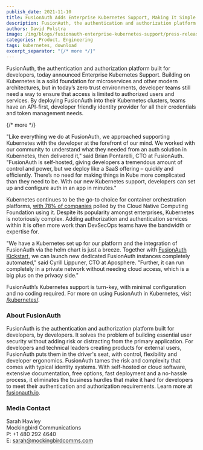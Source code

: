 ```yaml
---
publish_date: 2021-11-10 
title: FusionAuth Adds Enterprise Kubernetes Support, Making It Simple to Add Authentication & Authorization Support to Kube Clusters
description: FusionAuth, the authentication and authorization platform built for developers, today announced Enterprise Kubernetes Support. By deploying FusionAuth into their Kubernetes clusters, teams have an API-first, developer friendly identity provider for all their credentials and token management needs.
authors: David Polstra
image: /img/blogs/fusionauth-enterprise-kubernetes-support/press-release-fusionauth-adds-enterprise-kubernetes-support.png
categories: Product, Engineering
tags: kubernetes, download
excerpt_separator: "{/* more */}"
---
```


FusionAuth, the authentication and authorization platform built for developers, today announced Enterprise Kubernetes Support. Building on Kubernetes is a solid foundation for microservices and other modern architectures, but in today’s zero trust environments, developer teams still need a way to ensure that access is limited to authorized users and services. By deploying FusionAuth into their Kubernetes clusters, teams have an API-first, developer friendly identity provider for all their credentials and token management needs.

{/* more */}

"Like everything we do at FusionAuth, we approached supporting Kubernetes with the developer at the forefront of our mind. We worked with our community to understand what they needed from an auth solution in Kubernetes, then delivered it," said Brian Pontarelli, CTO at FusionAuth. "FusionAuth is self-hosted, giving developers a tremendous amount of control and power, but we deploy like a SaaS offering – quickly and efficiently. There’s no need for making things in Kube more complicated than they need to be. With our new Kubernetes support, developers can set up and configure auth in an app in minutes."
 
Kubernetes continues to be the go-to choice for container orchestration platforms, [with 78% of companies](https://enterprisersproject.com/article/2020/6/kubernetes-statistics-2020) polled by the Cloud Native Computing Foundation using it. Despite its popularity amongst enterprises, Kubernetes is notoriously complex. Adding authorization and authentication services within it is often more work than DevSecOps teams have the bandwidth or expertise for.

"We have a Kubernetes set up for our platform and the integration of FusionAuth via the helm chart is just a breeze. Together with [FusionAuth Kickstart](/docs/get-started/download-and-install/development/kickstart), we can launch new dedicated FusionAuth instances completely automated," said Cyrill Lippuner, CTO at Aposphere. "Further, it can run completely in a private network without needing cloud access, which is a big plus on the privacy side."

FusionAuth’s Kubernetes support is turn-key, with minimal configuration and no coding required. For more on using FusionAuth in Kubernetes, visit [/kubernetes/](/kubernetes/).

### About FusionAuth

FusionAuth is the authentication and authorization platform built for developers, by developers. It solves the problem of building essential user security without adding risk or distracting from the primary application. For developers and technical leaders creating products for external users, FusionAuth puts them in the driver's seat, with control, flexibility and developer ergonomics. FusionAuth tames the risk and complexity that comes with typical identity systems. With self-hosted or cloud software, extensive documentation, free options, fast deployment and a no-hassle process, it eliminates the business hurdles that make it hard for developers to meet their authentication and authorization requirements.  Learn more at [fusionauth.io](/).

### Media Contact

Sarah Hawley  
Mockingbird Communications  
P: +1 480 292 4640  
E: sarah@mockingbirdcomms.com

